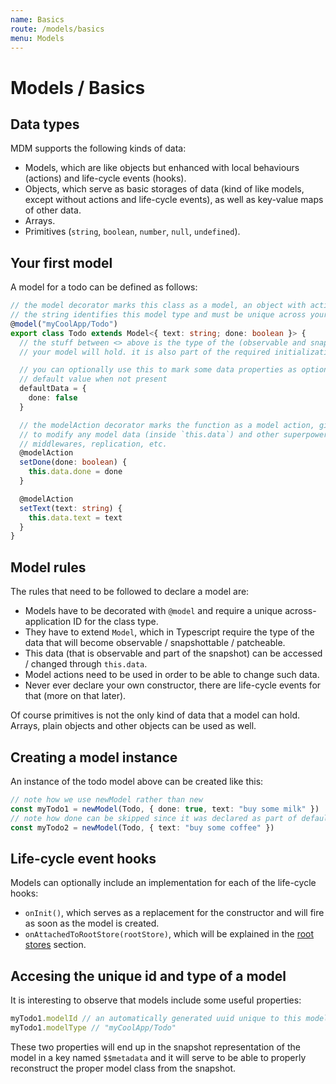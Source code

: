 ```yaml
---
name: Basics
route: /models/basics
menu: Models
---
```


# Models / Basics

## Data types

MDM supports the following kinds of data:

- Models, which are like objects but enhanced with local behaviours (actions) and life-cycle events (hooks).
- Objects, which serve as basic storages of data (kind of like models, except without actions and life-cycle events), as well as key-value maps of other data.
- Arrays.
- Primitives (`string`, `boolean`, `number`, `null`, `undefined`).

## Your first model

A model for a todo can be defined as follows:

```ts
// the model decorator marks this class as a model, an object with actions, etc.
// the string identifies this model type and must be unique across your whole application
@model("myCoolApp/Todo")
export class Todo extends Model<{ text: string; done: boolean }> {
  // the stuff between <> above is the type of the (observable and snapshottable) data
  // your model will hold. it is also part of the required initialization data of the model

  // you can optionally use this to mark some data properties as optional and give them a
  // default value when not present
  defaultData = {
    done: false
  }

  // the modelAction decorator marks the function as a model action, giving it access
  // to modify any model data (inside `this.data`) and other superpowers such as action
  // middlewares, replication, etc.
  @modelAction
  setDone(done: boolean) {
    this.data.done = done
  }

  @modelAction
  setText(text: string) {
    this.data.text = text
  }
}
```

## Model rules

The rules that need to be followed to declare a model are:

- Models have to be decorated with `@model` and require a unique across-application ID for the class type.
- They have to extend `Model`, which in Typescript require the type of the data that will become observable / snapshottable / patcheable.
- This data (that is observable and part of the snapshot) can be accessed / changed through `this.data`.
- Model actions need to be used in order to be able to change such data.
- Never ever declare your own constructor, there are life-cycle events for that (more on that later).

Of course primitives is not the only kind of data that a model can hold. Arrays, plain objects and other objects can be used as well.

## Creating a model instance

An instance of the todo model above can be created like this:

```ts
// note how we use newModel rather than new
const myTodo1 = newModel(Todo, { done: true, text: "buy some milk" })
// note how done can be skipped since it was declared as part of defaultData
const myTodo2 = newModel(Todo, { text: "buy some coffee" })
```

## Life-cycle event hooks

Models can optionally include an implementation for each of the life-cycle hooks:

- `onInit()`, which serves as a replacement for the constructor and will fire as soon as the model is created.
- `onAttachedToRootStore(rootStore)`, which will be explained in the [root stores](./rootStores) section.

## Accesing the unique id and type of a model

It is interesting to observe that models include some useful properties:

```ts
myTodo1.modelId // an automatically generated uuid unique to this model instance
myTodo1.modelType // "myCoolApp/Todo"
```

These two properties will end up in the snapshot representation of the model in a key named `$$metadata` and it will serve to be able to properly reconstruct the proper model class from the snapshot.

